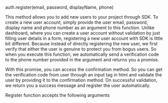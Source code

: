 

auth.register(email, password, displayName, phone)

This method allows you to add new users to your project through SDK. To create a new user account, simply provide the user email, password, display name and phone number as an argument to this function. Unlike dashboard, where you can create a user account without validation by just filling user details in a form, registering a new user account with SDK is little bit different. Because instead of directly registering the new user, we first verify that either the user is genuine to protect you from bogus users. So when you execute this function, we automatically send a verification code to the phone number provided in the argument and returns you a promise.

With this promise, you can access the confirmation method. So you can get the verification code from user through an input tag in html and validate the user by providing it to the confirmation method. On successful validation, we return you a success message and register the user automatically.

Register function accepts the following arguments



